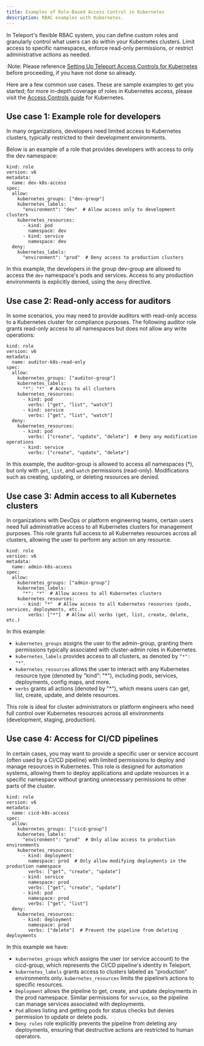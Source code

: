 ```yaml
---
title: Examples of Role-Based Access Control in Kubernetes
description: RBAC examples with Kubernetes.
---
```


In Teleport's flexible RBAC system, you can define custom roles and granularly control what users can do within your Kubernetes clusters. 
Limit access to specific namespaces, enforce read-only permissions, or restrict administrative actions as needed.

:Note:
Please reference [Setting Up Teleport Access Controls for Kubernetes](../../enroll-resources/kubernetes-access/manage-access.mdx) before proceeding, if you have not done so already.

Here are a few common use cases. These are sample examples to get you started; for more in-depth coverage of roles in Kubernetes access, please visit the 
[Access Controls guide](./controls.mdx) for Kubernetes.

## Use case 1: Example role for developers

In many organizations, developers need limited access to Kubernetes clusters, typically restricted to their development environments. 

Below is an example of a role that provides developers with access to only the dev namespace:

```code
kind: role
version: v6
metadata:
  name: dev-k8s-access
spec:
  allow:
    kubernetes_groups: ["dev-group"]
    kubernetes_labels:
      "environment": "dev"  # Allow access only to development clusters
    kubernetes_resources:
      - kind: pod
        namespace: dev
      - kind: service
        namespace: dev
  deny:
    kubernetes_labels:
      "environment": "prod"  # Deny access to production clusters
```

In this example, the developers in the group dev-group are allowed to access the `dev` namespace's pods and services. Access to any production environments is explicitly denied, using the `deny` directive.

## Use case 2: Read-only access for auditors

In some scenarios, you may need to provide auditors with read-only access to a Kubernetes cluster for compliance purposes. The following auditor role grants read-only access to all namespaces 
but does not allow any write operations:

```code
kind: role
version: v6
metadata:
  name: auditor-k8s-read-only
spec:
  allow:
    kubernetes_groups: ["auditor-group"]
    kubernetes_labels:
      "*": "*"  # Access to all clusters
    kubernetes_resources:
      - kind: pod
        verbs: ["get", "list", "watch"]
      - kind: service
        verbs: ["get", "list", "watch"]
  deny:
    kubernetes_resources:
      - kind: pod
        verbs: ["create", "update", "delete"]  # Deny any modification operations
      - kind: service
        verbs: ["create", "update", "delete"]
```

In this example, the auditor-group is allowed to access all namespaces (*), but only with `get`, `list`, and `watch` permissions (read-only). Modifications such as creating, updating, or deleting resources are denied.

## Use case 3: Admin access to all Kubernetes clusters

In organizations with DevOps or platform engineering teams, certain users need full administrative access to all Kubernetes clusters for management purposes. This role grants full access to all Kubernetes resources across all clusters, allowing the user to perform any action on any resource.

```code
kind: role
version: v6
metadata:
  name: admin-k8s-access
spec:
  allow:
    kubernetes_groups: ["admin-group"]
    kubernetes_labels:
      "*": "*"  # Allow access to all Kubernetes clusters
    kubernetes_resources:
      - kind: "*"  # Allow access to all Kubernetes resources (pods, services, deployments, etc.)
        verbs: ["*"]  # Allow all verbs (get, list, create, delete, etc.)
```

In this example:

- `kubernetes_groups` assigns the user to the admin-group, granting them permissions typically associated with cluster-admin roles in Kubernetes.
- `kubernetes_labels` provides access to all clusters, as denoted by `"*": "*"`.
- `kubernetes_resources` allows the user to interact with any Kubernetes resource type (denoted by "kind": "*"), including pods, services, deployments, config maps, and more.
- `verbs` grants all actions (denoted by "*"), which means users can get, list, create, update, and delete resources.

This role is ideal for cluster administrators or platform engineers who need full control over Kubernetes resources across all environments (development, staging, production).

## Use case 4: Access for CI/CD pipelines

In certain cases, you may want to provide a specific user or service account (often used by a CI/CD pipeline) with limited permissions to deploy and manage resources in Kubernetes. This role is designed for automation systems, allowing them to deploy applications and update resources in a specific namespace without granting unnecessary permissions to other parts of the cluster.

```code
kind: role
version: v6
metadata:
  name: cicd-k8s-access
spec:
  allow:
    kubernetes_groups: ["cicd-group"]
    kubernetes_labels:
      "environment": "prod"  # Only allow access to production environments
    kubernetes_resources:
      - kind: deployment
        namespace: prod  # Only allow modifying deployments in the production namespace
        verbs: ["get", "create", "update"]
      - kind: service
        namespace: prod
        verbs: ["get", "create", "update"]
      - kind: pod
        namespace: prod
        verbs: ["get", "list"]
  deny:
    kubernetes_resources:
      - kind: deployment
        namespace: prod
        verbs: ["delete"]  # Prevent the pipeline from deleting deployments
```

In this example we have:

- `kubernetes_groups` which assigns the user (or service account) to the cicd-group, which represents the CI/CD pipeline's identity in Teleport. 
- `kubernetes_labels` grants access to clusters labeled as "production" environments only. `kubernetes_resources` limits the pipeline’s actions to specific resources.
- `Deployment` allows the pipeline to get, create, and update deployments in the prod namespace. Similar permissions for `service`, so the pipeline can manage services associated with deployments.
- `Pod` allows listing and getting pods for status checks but denies permission to update or delete pods.
- `Deny rules` role explicitly prevents the pipeline from deleting any deployments, ensuring that destructive actions are restricted to human operators.